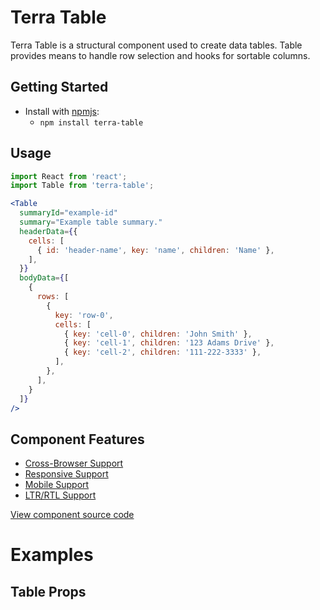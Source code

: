 
<Badge />

# Terra Table

Terra Table is a structural component used to create data tables. Table provides means to handle row selection and hooks for sortable columns.

## Getting Started

- Install with [npmjs](https://www.npmjs.com):
  - `npm install terra-table`

<!-- AUTO-GENERATED-CONTENT:START Peer Dependencies -->
<!-- AUTO-GENERATED-CONTENT:END -->

## Usage

```jsx
import React from 'react';
import Table from 'terra-table';

<Table
  summaryId="example-id"
  summary="Example table summary."
  headerData={{
    cells: [
      { id: 'header-name', key: 'name', children: 'Name' },
    ],
  }}
  bodyData={[
    {
      rows: [
        {
          key: 'row-0',
          cells: [
            { key: 'cell-0', children: 'John Smith' },
            { key: 'cell-1', children: '123 Adams Drive' },
            { key: 'cell-2', children: '111-222-3333' },
          ],
        },
      ],
    }
  ]}
/>
```

## Component Features

 * [Cross-Browser Support](https://github.com/cerner/terra-ui/blob/master/src/terra-dev-site/contributing/ComponentStandards.e.contributing.md#cross-browser-support)
 * [Responsive Support](https://github.com/cerner/terra-ui/blob/master/src/terra-dev-site/contributing/ComponentStandards.e.contributing.md#responsive-support)
 * [Mobile Support](https://github.com/cerner/terra-ui/blob/master/src/terra-dev-site/contributing/ComponentStandards.e.contributing.md#mobile-support)
 * [LTR/RTL Support](https://github.com/cerner/terra-ui/blob/master/src/terra-dev-site/contributing/ComponentStandards.e.contributing.md#ltr--rtl-support)

[View component source code](https://github.com/cerner/terra-core/tree/master/packages/terra-table)

# Examples

<DefaultTable />

<StandardPaddingTable />

<CompactPaddingTable />

<StripedTable />

<CustomHeaderFooterNodeTable />

<ScrollingTable />

## Table Props

<PropsTable />
